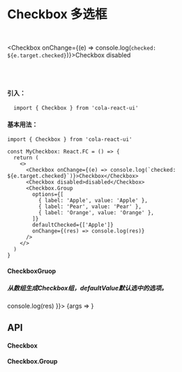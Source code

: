 

<Meta title="Checkbox 多选框" 
  component={Checkbox}
  />

# Checkbox 多选框

<br/>


<Checkbox onChange={(e) => console.log(`checked: ${e.target.checked}`)}>Checkbox</Checkbox>
<Checkbox disabled>disabled</Checkbox>

<br/>
<br/>

#### 引入：
```tsx
  import { Checkbox } from 'cola-react-ui'
```
#### 基本用法：
```tsx
import { Checkbox } from 'cola-react-ui'

const MyCheckbox: React.FC = () => {
  return (
    <>
      <Checkbox onChange={(e) => console.log(`checked: ${e.target.checked}`)}>Checkbox</Checkbox>
      <Checkbox disabled>disabled</Checkbox>
      <Checkbox.Group
        options={[
          { label: 'Apple', value: 'Apple' },
          { label: 'Pear', value: 'Pear' },
          { label: 'Orange', value: 'Orange' },
        ]}
        defaultChecked={['Apple']}
        onChange={(res) => console.log(res)}
      />
    </>
  )
}
```

#### CheckboxGruop
##### 从数组生成Checkbox组，defaultValue默认选中的选项。

<Canvas>
  <Story name='CheckboxGruop' args={{
    options: [
      { label: 'Apple', value: 'Apple' },
      { label: 'Pear', value: 'Pear' },
      { label: 'Orange', value: 'Orange' },
    ],
    defaultChecked: ['Apple'],
    onChange: (res) => console.log(res)
  }}>
    {args => <Checkbox.Group {...args} />}
  </Story>
</Canvas>

## API
#### Checkbox
<Props of={Checkbox} />

#### Checkbox.Group
<Props of={Checkbox.Group} />



